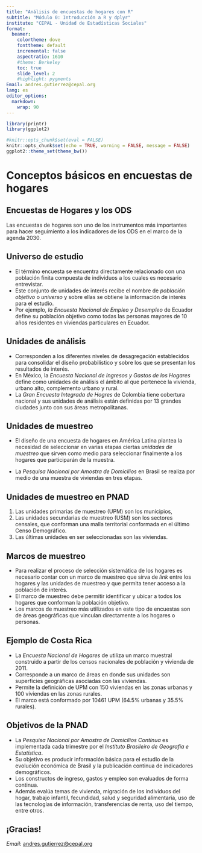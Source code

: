 ```yaml
---
title: "Análisis de encuestas de hogares con R"
subtitle: "Módulo 0: Introducción a R y dplyr"
institute: "CEPAL - Unidad de Estadísticas Sociales"
format: 
  beamer: 
    colortheme: dove
    fonttheme: default
    incremental: false
    aspectratio: 1610
    #theme: Berkeley
    toc: true
    slide_level: 2
    #highlight: pygments
Email: andres.gutierrez@cepal.org
lang: es
editor_options:
  markdown:
    wrap: 90
---
```



```r
library(printr)
library(ggplot2)

#knitr::opts_chunk$set(eval = FALSE)
knitr::opts_chunk$set(echo = TRUE, warning = FALSE, message = FALSE)
ggplot2::theme_set(theme_bw())
```


# Conceptos básicos en encuestas de hogares

## Encuestas de Hogares y los ODS

::: white
Las encuestas de hogares son uno de los instrumentos más importantes para hacer seguimiento a los indicadores de los ODS en el marco de la agenda 2030.
:::

## Universo de estudio

-   El término encuesta se encuentra directamente relacionado con una población finita compuesta de individuos a los cuales es necesario entrevistar.
-   Este conjunto de unidades de interés recibe el nombre de *población objetivo* o *universo* y sobre ellas se obtiene la información de interés para el estudio.
-   Por ejemplo, *la Encuesta Nacional de Empleo y Desempleo* de Ecuador define su población objetivo como todas las personas mayores de 10 años residentes en viviendas particulares en Ecuador.

## Unidades de análisis

-   Corresponden a los diferentes niveles de desagregación establecidos para consolidar el diseño probabilístico y sobre los que se presentan los resultados de interés.
-   En México, la *Encuesta Nacional de Ingresos y Gastos de los Hogares* define como unidades de análisis el ámbito al que pertenece la vivienda, urbano alto, complemento urbano y rural.
-   La *Gran Encuesta Integrada de Hogres* de Colombia tiene cobertura nacional y sus unidades de análisis están definidas por 13 grandes ciudades junto con sus áreas metropolitanas.

## Unidades de muestreo

-   El diseño de una encuesta de hogares en América Latina plantea la necesidad de seleccionar en varias etapas ciertas *unidades de muestreo* que sirven como medio para seleccionar finalmente a los hogares que participarán de la muestra.

-   La *Pesquisa Nacional por Amostra de Domicilios* en Brasil se realiza por medio de una muestra de viviendas en tres etapas.

## Unidades de muestreo en PNAD

1.  Las unidades primarias de muestreo (UPM) son los municipios,
2.  Las unidades secundarias de muestreo (USM) son los sectores censales, que conforman una malla territorial conformada en el último Censo Demográfico.
3.  Las últimas unidades en ser seleccionadas son las viviendas.

## Marcos de muestreo

-   Para realizar el proceso de selección sistemática de los hogares es necesario contar con un marco de muestreo que sirva de *link* entre los hogares y las unidades de muestreo y que permita tener acceso a la población de interés.
-   El marco de muestreo debe permitir identificar y ubicar a todos los hogares que conforman la población objetivo.
-   Los marcos de muestreo más utilizados en este tipo de encuestas son de áreas geográficas que vinculan directamente a los hogares o personas.

## Ejemplo de Costa Rica

-   La *Encuesta Nacional de Hogares* de utiliza un marco muestral construido a partir de los censos nacionales de población y vivienda de 2011.
-   Corresponde a un marco de áreas en donde sus unidades son superficies geográficas asociadas con las viviendas.
-   Permite la definición de UPM con 150 viviendas en las zonas urbanas y 100 viviendas en las zonas rurales.
-   El marco está conformado por 10461 UPM (64.5% urbanas y 35.5% rurales).

## Objetivos de la PNAD

-   La *Pesquisa Nacional por Amostra de Domicílios Contínua* es implementada cada trimestre por el *Instituto Brasileiro de Geografia e Estatística*.
-   Su objetivo es producir información básica para el estudio de la evolución económica de Brasil y la publicación continua de indicadores demográficos.
-   Los constructos de ingreso, gastos y empleo son evaluados de forma continua.
-   Además evalúa temas de vivienda, migración de los individuos del hogar, trabajo infantil, fecundidad, salud y seguridad alimentaria, uso de las tecnologías de información, transferencias de renta, uso del tiempo, entre otros.

## ¡Gracias!

::: yellow
*Email*: [andres.gutierrez\@cepal.org](mailto:andres.gutierrez@cepal.org){.email}
:::
